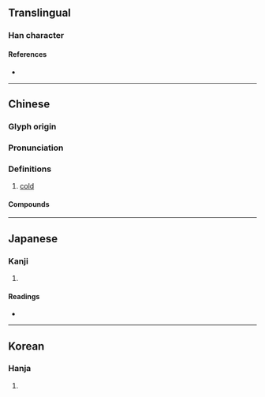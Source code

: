 {{also|栗}}
{{character info/new}}
==Translingual==

===Han character===
{{Han char|rn=15|rad=冫|as=10|sn=12|four=|canj=IMMWD|ids=⿰冫栗}}

====References====
* {{Han ref|kx=0133.130|dkj=01687|dj=0297.210|hdz=10300.010|uh=51D3|ud=20947}}

----

==Chinese==
{{zh-forms}}

===Glyph origin===
{{Han etym}}
{{Han compound|仌|栗|ls=psc|c1=s|c2=p|t1=ice}} 

===Pronunciation===
{{zh-pron
|m=lì
|mc=y
|oc=y
|cat=adj
}}

===Definitions===
{{zh-hanzi}}

# [[cold]]

====Compounds====
{{zh-der|凓冽}}

----

==Japanese==

===Kanji===
{{ja-kanji|grade=|rs=冫10}}

# {{defn|lang=ja|sort=冫10}}

====Readings====
* {{ja-readings|on=[[りつ]] (ritsu), [[りち]] (richi)|kun=[[さむいさま]] (samuisama)}}

----

==Korean==

===Hanja===
{{ko-hanja|hangeul=율|rv=yul|mr=yul}}

# {{defn|lang=ko|sort=冫10}}